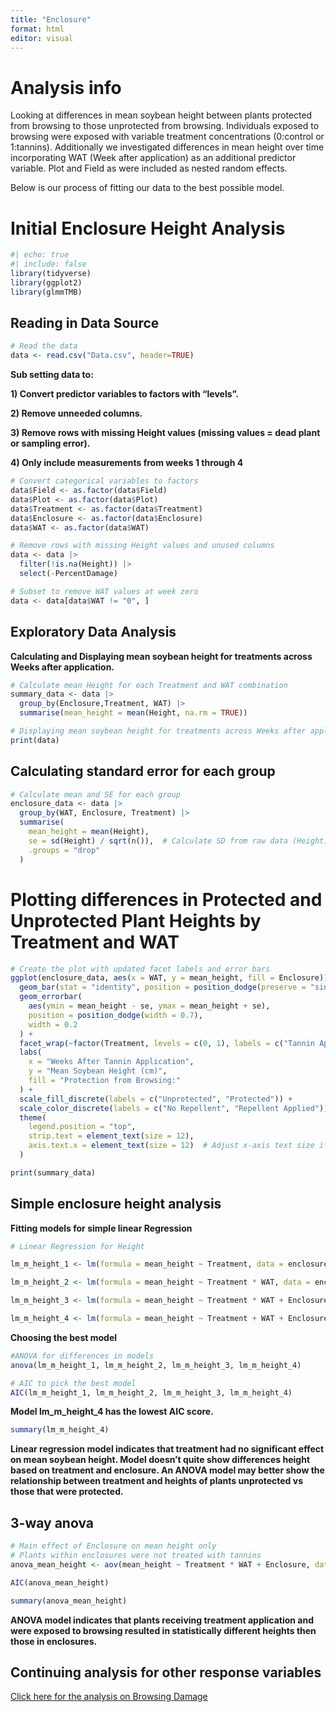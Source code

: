 ```yaml
---
title: "Enclosure"
format: html
editor: visual
---
```


# Analysis info

Looking at differences in mean soybean height between plants protected from browsing to those unprotected from browsing. Individuals exposed to browsing were exposed with variable treatment concentrations (0:control or 1:tannins). Additionally we investigated differences in mean height over time incorporating WAT (Week after application) as an additional predictor variable. Plot and Field as were included as nested random effects.

Below is our process of fitting our data to the best possible model.

# Initial Enclosure Height Analysis

```r
#| echo: true
#| include: false
library(tidyverse)
library(ggplot2)
library(glmmTMB)
```

## Reading in Data Source

```r
# Read the data
data <- read.csv("Data.csv", header=TRUE)
```

**Sub setting data to:**

**1) Convert predictor variables to factors with "levels".**

**2) Remove unneeded columns.**

**3) Remove rows with missing Height values (missing values = dead plant or sampling error).**

**4) Only include measurements from weeks 1 through 4**

```r
# Convert categorical variables to factors
data$Field <- as.factor(data$Field)
data$Plot <- as.factor(data$Plot)
data$Treatment <- as.factor(data$Treatment)
data$Enclosure <- as.factor(data$Enclosure)
data$WAT <- as.factor(data$WAT)

# Remove rows with missing Height values and unused columns
data <- data |>
  filter(!is.na(Height)) |>
  select(-PercentDamage)

# Subset to remove WAT values at week zero
data <- data[data$WAT != "0", ]
```

## Exploratory Data Analysis

**Calculating and Displaying mean soybean height for treatments across Weeks after application.**

```r
# Calculate mean Height for each Treatment and WAT combination
summary_data <- data |>
  group_by(Enclosure,Treatment, WAT) |>
  summarise(mean_height = mean(Height, na.rm = TRUE))

# Displaying mean soybean height for treatments across Weeks after application
print(data)
```

## Calculating standard error for each group

```r
# Calculate mean and SE for each group
enclosure_data <- data |>
  group_by(WAT, Enclosure, Treatment) |>
  summarise(
    mean_height = mean(Height),
    se = sd(Height) / sqrt(n()),  # Calculate SD from raw data (Height)
    .groups = "drop"
  )
```

# Plotting differences in Protected and Unprotected Plant Heights by Treatment and WAT

```r
# Create the plot with updated facet labels and error bars
ggplot(enclosure_data, aes(x = WAT, y = mean_height, fill = Enclosure)) +
  geom_bar(stat = "identity", position = position_dodge(preserve = "single"), width = 0.7) +
  geom_errorbar(
    aes(ymin = mean_height - se, ymax = mean_height + se),
    position = position_dodge(width = 0.7),
    width = 0.2
  ) +
  facet_wrap(~factor(Treatment, levels = c(0, 1), labels = c("Tannin Apllication: 0%", "Tannin Application: 10%"))) +  # Modify facet labels
  labs(
    x = "Weeks After Tannin Application",
    y = "Mean Soybean Height (cm)",
    fill = "Protection from Browsing:"
  ) +
  scale_fill_discrete(labels = c("Unprotected", "Protected")) +
  scale_color_discrete(labels = c("No Repellent", "Repellent Applied")) +
  theme(
    legend.position = "top",
    strip.text = element_text(size = 12),
    axis.text.x = element_text(size = 12)  # Adjust x-axis text size if necessary
  )

```

```r
print(summary_data)
```

## Simple enclosure height analysis

**Fitting models for simple linear Regression**

```r
# Linear Regression for Height

lm_m_height_1 <- lm(formula = mean_height ~ Treatment, data = enclosure_data)

lm_m_height_2 <- lm(formula = mean_height ~ Treatment * WAT, data = enclosure_data)

lm_m_height_3 <- lm(formula = mean_height ~ Treatment * WAT + Enclosure, data = enclosure_data)

lm_m_height_4 <- lm(formula = mean_height ~ Treatment + WAT + Enclosure, data = enclosure_data)
```

**Choosing the best model**

```r
#ANOVA for differences in models 
anova(lm_m_height_1, lm_m_height_2, lm_m_height_3, lm_m_height_4)

# AIC to pick the best model
AIC(lm_m_height_1, lm_m_height_2, lm_m_height_3, lm_m_height_4)
```

**Model lm_m_height_4 has the lowest AIC score.**

```r
summary(lm_m_height_4)
```

**Linear regression model indicates that treatment had no significant effect on mean soybean height. Model doesn't quite show differences height based on treatment and enclosure. An ANOVA model may better show the relationship between treatment and heights of plants unprotected vs those that were protected.**

## 3-way anova

```r
# Main effect of Enclosure on mean height only
# Plants within enclosures were not treated with tannins
anova_mean_height <- aov(mean_height ~ Treatment * WAT + Enclosure, data = enclosure_data)
```

```r
AIC(anova_mean_height)
```

```r
summary(anova_mean_height)
```

**ANOVA model indicates that plants receiving treatment application and were exposed to browsing resulted in statistically different heights then those in enclosures.**

## Continuing analysis for other response variables

[Click here for the analysis on Browsing Damage](Percent_Damage.html)
